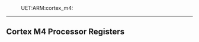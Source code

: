 :UET:ARM:cortex_m4:
----
== Cortex M4 Processor Registers ==

{{local:./img/cortex_m4_register.png}}
